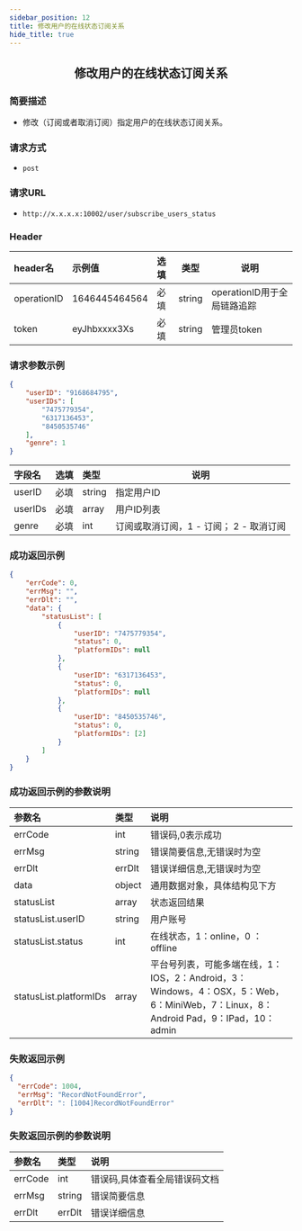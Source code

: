 ```yaml
---
sidebar_position: 12
title: 修改用户的在线状态订阅关系
hide_title: true
---
```


<center>

## 修改用户的在线状态订阅关系

</center>

### 简要描述
- 修改（订阅或者取消订阅）指定用户的在线状态订阅关系。
### 请求方式
- `post` 
### 请求URL
- `http://x.x.x.x:10002/user/subscribe_users_status` 


### Header
|header名|示例值|选填|类型|说明|
|:----    |:-------    |:--- |---|------      |
|operationID|1646445464564|必填|string|operationID用于全局链路追踪|
|token|eyJhbxxxx3Xs|必填|string|管理员token|


### 请求参数示例


```json
{
    "userID": "9168684795",
    "userIDs": [
        "7475779354",
        "6317136453",
        "8450535746"
    ],
    "genre": 1
}
```
|字段名|选填|类型|说明|
|:----    |:-------    |:--- |---|
|userID|必填|string|指定用户ID|
|userIDs|必填|array|用户ID列表|
|genre|必填|int|订阅或取消订阅，1 - 订阅； 2  - 取消订阅|
### 成功返回示例


```json
{
    "errCode": 0,
    "errMsg": "",
    "errDlt": "",
    "data": {
        "statusList": [
            {
                "userID": "7475779354",
                "status": 0,
                "platformIDs": null
            },
            {
                "userID": "6317136453",
                "status": 0,
                "platformIDs": null
            },
            {
                "userID": "8450535746",
                "status": 0,
                "platformIDs": [2]
            }
        ]
    }
}
```
### 成功返回示例的参数说明


|参数名|类型|说明|
|:----    |:-------    |:--- |
|errCode|int|错误码,0表示成功|
|errMsg|string|错误简要信息,无错误时为空|
|errDlt|errDlt|错误详细信息,无错误时为空|
|data|object|通用数据对象，具体结构见下方|
|statusList|array|状态返回结果|
|statusList.userID|string|用户账号|
|statusList.status|int|在线状态，1：online，0 ：offline|
|statusList.platformIDs|array|平台号列表，可能多端在线，1：IOS，2：Android，3：Windows，4：OSX，5：Web，6：MiniWeb，7：Linux，8：Android Pad，9：IPad，10：admin|
### 失败返回示例


```json
{
  "errCode": 1004,
  "errMsg": "RecordNotFoundError",
  "errDlt": ": [1004]RecordNotFoundError"
}
```
### 失败返回示例的参数说明


|参数名|类型|说明|
|:----    |:-------    |:--- |
|errCode|int|错误码,具体查看全局错误码文档|
|errMsg|string|错误简要信息|
|errDlt|errDlt|错误详细信息|
